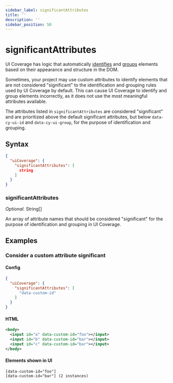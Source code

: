 ```yaml
---
sidebar_label: significantAttributes
title: ''
description: ''
sidebar_position: 50
---
```


# significantAttributes

UI Coverage has logic that automatically [identifies](https://cypressio.gitbook.io/ui-coverage/important-concepts/element-identification) and [groups](https://cypressio.gitbook.io/ui-coverage/important-concepts/element-grouping) elements based on their appearance and structure in the DOM.

Sometimes, your project may use custom attributes to identify elements that are not considered "significant" to the identification and grouping rules used by UI Coverage by default. This can cause UI Coverage to identify and group elements incorrectly, as it does not use the most meaningful attributes available.

The attributes listed in `significantAttributes` are considered "significant" and are prioritized above the default significant attributes, but below `data-cy-ui-id` and `data-cy-ui-group`, for the purpose of identification and grouping.

## Syntax

```json
{
  "uiCoverage": {
    "significantAttributes": [
      string
    ]
  }
}
```

### significantAttributes

_Optional._ String\[]

An array of attribute names that should be considered "significant" for the purpose of identification and grouping in UI Coverage.

## Examples

### Consider a custom attribute significant

#### Config

```json
{
  "uiCoverage": {
    "significantAttributes": [
      "data-custom-id"
    ]
  }
}
```

#### HTML

```xml
<body>
  <input id="a" data-custom-id="foo"></input>
  <input id="b" data-custom-id="bar"></input>
  <input id="c" data-custom-id="bar"></input>
</body>
```

#### Elements shown in UI

```
[data-custom-id="foo"]
[data-custom-id="bar"] (2 instances)
```

